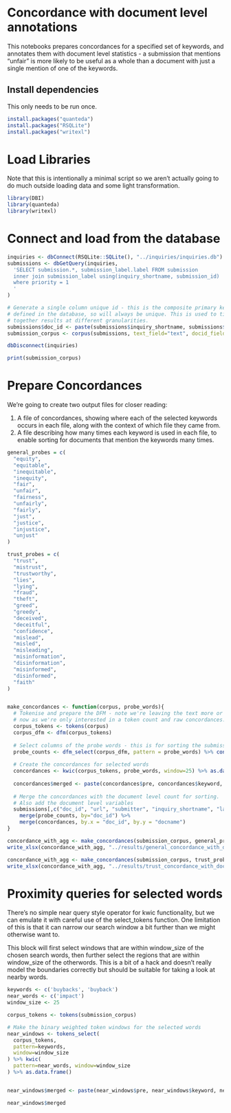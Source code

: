 # Concordance with document level annotations

This notebooks prepares concordances for a specified set of keywords, and annotates
them with document level statistics - a submission that mentions "unfair" is
more likely to be useful as a whole than a document with just a single mention
of one of the keywords.

## Install dependencies

This only needs to be run once.

```r
install.packages("quanteda")
install.packages("RSQLite")
install.packages("writexl")
```

# Load Libraries

Note that this is intentionally a minimal script so we aren't actually going
to do much outside loading data and some light transformation.

```r
library(DBI)
library(quanteda)
library(writexl)
```
# Connect and load from the database

```r
inquiries <- dbConnect(RSQLite::SQLite(), "../inquiries/inquiries.db")
submissions <- dbGetQuery(inquiries, 
  'SELECT submission.*, submission_label.label FROM submission
  inner join submission_label using(inquiry_shortname, submission_id)
  where priority = 1
  '
)

# Generate a single column unique id - this is the composite primary key
# defined in the database, so will always be unique. This is used to tie
# together results at different granularities.
submissions$doc_id <- paste(submissions$inquiry_shortname, submissions$submission_id)
submission_corpus <- corpus(submissions, text_field="text", docid_field = "doc_id")

dbDisconnect(inquiries)

print(submission_corpus)
```

# Prepare Concordances

We're going to create two output files for closer reading:

1. A file of concordances, showing where each of the selected keywords occurs
in each file, along with the context of which file they came from.
2. A file describing how many times each keyword is used in each file, to enable
sorting for documents that mention the keywords many times. 

```r
general_probes = c(
  "equity",
  "equitable",
  "inequitable",
  "inequity",
  "fair",
  "unfair",
  "fairness",
  "unfairly",
  "fairly",
  "just",
  "justice",
  "injustice",
  "unjust"
)

trust_probes = c(
  "trust",
  "mistrust",
  "trustworthy",
  "lies",
  "lying",
  "fraud",
  "theft",
  "greed",
  "greedy",
  "deceived",
  "deceitful",
  "confidence",
  "mislead",
  "misled",
  "misleading",
  "misinformation",
  "disinformation",
  "misinformed",
  "disinformed",
  "faith"
)


make_concordances <- function(corpus, probe_words){
  # Tokenise and prepare the DFM - note we're leaving the text more or less for
  # now as we're only interested in a token count and raw concordances.
  corpus_tokens <- tokens(corpus)
  corpus_dfm <- dfm(corpus_tokens)
  
  # Select columns of the probe words - this is for sorting the submissions table.
  probe_counts <- dfm_select(corpus_dfm, pattern = probe_words) %>% convert(to = "data.frame")
  
  # Create the concordances for selected words
  concordances <- kwic(corpus_tokens, probe_words, window=25) %>% as.data.frame()
  
  concordances$merged <- paste(concordances$pre, concordances$keyword, concordances$post)
  
  # Merge the concordances with the document level count for sorting.
  # Also add the document level variables
  submissions[,c("doc_id", "url", "submitter", "inquiry_shortname", "label")] %>%
    merge(probe_counts, by="doc_id") %>%
    merge(concordances, by.x = "doc_id", by.y = "docname")
}

concordance_with_agg <- make_concordances(submission_corpus, general_probes)
write_xlsx(concordance_with_agg, "../results/general_concordance_with_doc_agg.xlsx")

concordance_with_agg <- make_concordances(submission_corpus, trust_probes)
write_xlsx(concordance_with_agg, "../results/trust_concordance_with_doc_agg.xlsx")

```

# Proximity queries for selected words

There's no simple near query style operator for kwic functionality, but we
can emulate it with careful use of the select_tokens function. One limitation of
this is that it can narrow our search window a bit further than we might otherwise
want to.

This block will first select windows that are within window_size of the chosen
search words, then further select the regions that are within window_size of the
otherwords. This is a bit of a hack and doesn't really model the boundaries
correctly but should be suitable for taking a look at nearby words.

```r

keywords <- c('buybacks', 'buyback')
near_words <- c('impact')
window_size <- 25

corpus_tokens <- tokens(submission_corpus)

# Make the binary weighted token windows for the selected words
near_windows <- tokens_select(
  corpus_tokens, 
  pattern=keywords, 
  window=window_size
) %>% kwic(
  pattern=near_words, window=window_size
) %>% as.data.frame()


near_windows$merged <- paste(near_windows$pre, near_windows$keyword, near_windows$post)

near_windows$merged

```



